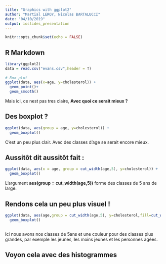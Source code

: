 ```yaml
---
title: "Graphics with ggplot2"
author: "Martial LEROY, Nicolas BARTALUCCI"
date: "04/10/2019"
output: ioslides_presentation
---
```


```r
knitr::opts_chunk$set(echo = FALSE)
```

## R Markdown

```r
library(ggplot2)
data = read.csv("evans.csv",header = T)
  
# Box plot
ggplot(data, aes(x=age, y=cholesterol)) +
  geom_point()+
  geom_smooth()
```

Mais ici, ce nest pas tres claire, **Avec quoi ce serait mieux ?**

## Des boxplot ?

```r
ggplot(data, aes(group = age, y=cholesterol)) +
  geom_boxplot()
```
C'est un peu plus clair. Avec des classes d'age se serait encore mieux.

## Aussitôt dit aussitôt fait : 

```r
ggplot(data, aes(x = age, group = cut_width(age,5), y=cholesterol)) +
  geom_boxplot()
```
L'argument **aes(group = cut_width(age,5))** forme des classes de 5 ans de large.


## Rendons cela un peu plus visuel !

```r
ggplot(data, aes(age,group = cut_width(age,5), y=cholesterol,fill=cut_width(age,15))) +
  geom_boxplot()
  
```

Ici nous avons nos classes de 5ans et une couleur pour des classes plus grandes, par exemple les jeunes, les moins jeunes et les personnes agées.

## Voyon cela avec des histogrammes




